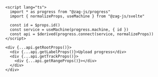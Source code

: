 ```svelte
<script lang="ts">
  import * as progress from "@zag-js/progress"
  import { normalizeProps, useMachine } from "@zag-js/svelte"

  const id = $props.id()
  const service = useMachine(progress.machine, { id })
  const api = $derived(progress.connect(service, normalizeProps))
</script>

<div {...api.getRootProps()}>
  <div {...api.getLabelProps()}>Upload progress</div>
  <div {...api.getTrackProps()}>
    <div {...api.getRangeProps()}></div>
  </div>
</div>
```
